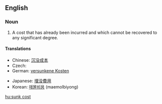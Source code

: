 ==English==
{{wikipedia|sunk cost}}

===Noun===
{{en-noun|sg=[[sunk]] [[cost]]}}

# {{economics}} A cost that has already been incurred and which cannot be recovered to any significant degree.

====Translations====
{{trans-top|already incurred costs}}
* Chinese: [[沉没成本]]
* Czech: {{t-|cs|utopené náklady|m|p}}
* German: [[versunkene Kosten]] {{p}}
{{trans-mid}}
* Japanese: [[埋没費用]]
* Korean: [[매몰비용]] (maemolbiyong)
{{trans-bottom}}

[[hu:sunk cost]]